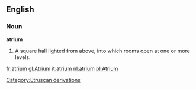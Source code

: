 ==English==

===Noun===

'''atrium'''

#A square hall lighted from above, into which rooms open at one or more levels.

[[Category:Etruscan derivations]]

[[fr:atrium]]
[[gl:Atrium]]
[[it:atrium]]
[[nl:atrium]]
[[pl:Atrium]]